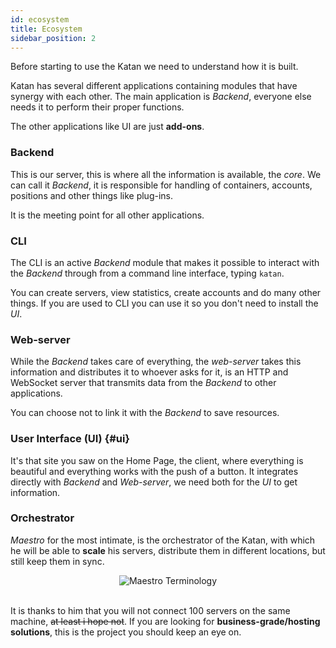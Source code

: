 ```yaml
---
id: ecosystem
title: Ecosystem
sidebar_position: 2
---
```



Before starting to use the Katan we need to understand how it is built.

Katan has several different applications containing modules that have synergy with each other.
The main application is *Backend*, everyone else needs it to perform their proper functions.

The other applications like UI are just **add-ons**.

### Backend
This is our server, this is where all the information is available, the *core*.
We can call it *Backend*, it is responsible for handling
of containers, accounts, positions and other things like plug-ins.

It is the meeting point for all other applications.

### CLI
The CLI is an active *Backend* module that makes it possible to interact with the *Backend* through
from a command line interface, typing `katan`.

You can create servers, view statistics, create accounts and do many other things.
If you are used to CLI you can use it so you don't need to install the *UI*.

### Web-server
While the *Backend* takes care of everything, the *web-server* takes this information and distributes 
it to whoever asks for it, is an HTTP and WebSocket server that transmits data from the 
*Backend* to other applications.

You can choose not to link it with the *Backend* to save resources.

### User Interface (UI) {#ui}
It's that site you saw on the Home Page, the client, where everything is beautiful and everything
works with the push of a button. It integrates directly with *Backend* and *Web-server*, we need
both for the *UI* to get information.

### Orchestrator
*Maestro* for the most intimate, is the orchestrator of the Katan, with which he will be able
to **scale** his servers, distribute them in different locations, but still keep them in sync.

<center>
    <img src={MaestroTerminology} style={{
        textAlign: "center"
    }} alt="Maestro Terminology" title="Maestro Terminology"/>
</center>

<br />

It is thanks to him that you will not connect 100 servers on the same machine, ~~at least i hope
not~~.
If you are looking for **business-grade/hosting solutions**, this is the project you should keep an
eye on.